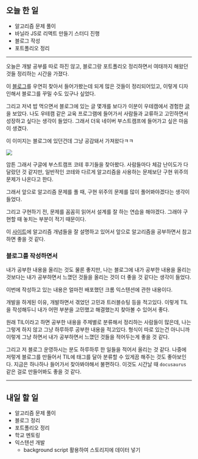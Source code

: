 ## 오늘 한 일

- 알고리즘 문제 풀이
- 바닐라 JS로 리액트 만들기 스터디 진행
- 블로그 작성
- 포트폴리오 정리

---

오늘은 개발 공부를 따로 하진 않고, 블로그랑 포트폴리오 정리하면서 여태까지 해왔던 것들 정리하는 시간을 가졌다.

이 [블로그](https://cho.sh/)를 우연히 찾아서 들어가봤는데 되게 많은 것들이 정리되어있고, 이렇게 디자인해서 블로그를 꾸밀 수도 있구나 싶었다.

그리고 저녁 밥 먹으면서 블로그에 있는 글 몇개를 보다가 이분이 우테캠에서 경험한 [글](https://cho.sh/w/E2CAE4)을 보았다. 나도 우테캠 같은 교육 프로그램에 들어가서 사람들과 교류하고 고민하면서 성장하고 싶다는 생각이 들었다. 그래서 더욱 네이버 부스트캠프에 들어가고 싶은 마음이 생겼다.

이 이미지는 블로그에 있던건데 그냥 공감돼서 가져왔다ㅋㅋ

![](/log/23.05/05.16/1.jpg)

암튼 그래서 구글에 부스트캠프 코테 후기들을 찾아봤다. 사람들마다 체감 난이도가 다 달랐던 것 같지만, 일반적인 코테와 다르게 알고리즘을 사용하는 문제보단 구현 위주의 문제가 나온다고 한다.

그래서 앞으로 알고리즘 문제를 풀 때, 구현 위주의 문제를 많이 풀어봐야겠다는 생각이 들었다.

그리고 구현하기 전, 문제를 꼼꼼히 읽어서 설계를 잘 하는 연습을 해야겠다. 그래야 구현할 때 놓치는 부분이 적기 때문이다.

이 [사이트](https://justicehui.github.io/tutorial/)에 알고리즘 개념들을 잘 설명하고 있어서 앞으로 알고리즘을 공부하면서 참고하면 좋을 것 같다.

### 블로그를 작성하면서

내가 공부한 내용을 올리는 것도 물론 좋지만, 나는 블로그에 내가 공부한 내용을 올리는 것보다는 내가 공부하면서 느꼈던 것들을 올리는 것이 더 좋을 것 같다는 생각이 들었다.

이번에 작성하고 있는 내용은 얼마전 배포했던 크롬 익스텐션에 관한 내용이다.

개발을 하게된 이유, 개발하면서 겪었던 고민과 트러블슈팅 등을 적고있다. 이렇게 TIL을 작성해두니 내가 어떤 부분을 고민했고 해결했는지 찾아볼 수 있어서 좋다.

원래 TIL이라고 하면 공부한 내용을 주제별로 분류해서 정리하는 사람들이 많은데, 나는 그렇게 하지 않고 그냥 하루하루 공부한 내용을 적고있다. 형식이 따로 있는건 아니니까 이렇게 그냥 하면서 내가 공부하면서 느꼈던 것들을 적어두는게 좋을 것 같다.

그리고 저 블로그 운영하시는 분도 하루하루 한 일들을 적어서 올리는 것 같다. 나중에 저렇게 블로그를 만들어서 TIL에 태그를 달아 분류할 수 있게끔 해주는 것도 좋아보인다. 지금은 하나하나 들어가서 찾아봐야해서 불편하다. 이것도 시간날 때 `docusaurus` 같은 걸로 만들어봐도 좋을 것 같다.

---

## 내일 할 일

- 알고리즘 문제 풀이
- 블로그 정리
- 포트폴리오 정리
- 학교 멘토링
- 익스텐션 개발
  - background script 활용하여 스토리지에 데이터 넣기
